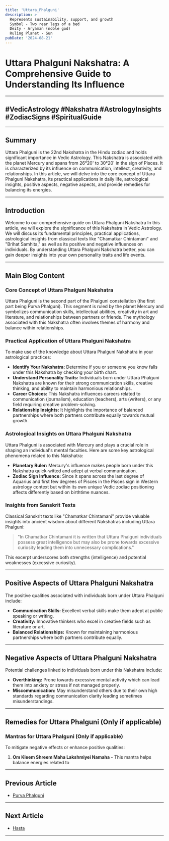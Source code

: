```yaml
---
title: 'Uttara_Phalguni'
description: >
  Represents sustainability, support, and growth
  Symbol - Two rear legs of a bed
  Deity - Aryaman (noble god)
  Ruling Planet - Sun
pubDate: '2024-08-21'
---
```


# Uttara Phalguni Nakshatra: A Comprehensive Guide to Understanding Its Influence

---

## #VedicAstrology #Nakshatra #AstrologyInsights #ZodiacSigns #SpiritualGuide

---

## Summary
Uttara Phalguni is the 22nd Nakshatra in the Hindu zodiac and holds significant importance in Vedic Astrology. This Nakshatra is associated with the planet Mercury and spans from 26°20' to 30°20' in the sign of Pisces. It is characterized by its influence on communication, intellect, creativity, and relationships. In this article, we will delve into the core concept of Uttara Phalguni Nakshatra, its practical applications in daily life, astrological insights, positive aspects, negative aspects, and provide remedies for balancing its energies.

---

## Introduction
Welcome to our comprehensive guide on Uttara Phalguni Nakshatra In this article, we will explore the significance of this Nakshatra in Vedic Astrology. We will discuss its fundamental principles, practical applications, astrological insights from classical texts like "Chamatkar Chintamani" and "Brihat Samhita," as well as its positive and negative influences on individuals. By understanding Uttara Phalguni Nakshatra better, you can gain deeper insights into your own personality traits and life events.

---

## Main Blog Content

### Core Concept of Uttara Phalguni Nakshatra
Uttara Phalguni is the second part of the Phalguni constellation (the first part being Purva Phalguni). This segment is ruled by the planet Mercury and symbolizes communication skills, intellectual abilities, creativity in art and literature, and relationships between partners or friends. The mythology associated with this Nakshatra often involves themes of harmony and balance within relationships.

### Practical Application of Uttara Phalguni Nakshatra
To make use of the knowledge about Uttara Phalguni Nakshatra in your astrological practices:

- **Identify Your Nakshatra:** Determine if you or someone you know falls under this Nakshatra by checking your birth chart.
- **Understand Personality Traits:** Individuals born under Uttara Phalguni Nakshatra are known for their strong communication skills, creative thinking, and ability to maintain harmonious relationships.
- **Career Choices:** This Nakshatra influences careers related to communication (journalism), education (teachers), arts (writers), or any field requiring creative problem-solving.
- **Relationship Insights:** It highlights the importance of balanced partnerships where both partners contribute equally towards mutual growth.

### Astrological Insights on Uttara Phalguni Nakshatra
Uttara Phalguni is associated with Mercury and plays a crucial role in shaping an individual's mental faculties. Here are some key astrological phenomena related to this Nakshatra:

- **Planetary Ruler:** Mercury's influence makes people born under this Nakshatra quick-witted and adept at verbal communication.
- **Zodiac Sign Influence:** Since it spans across the last degree of Aquarius and first few degrees of Pisces in the Pisces sign in Western astrology context but within its own unique Vedic zodiac positioning affects differently based on birthtime nuances.
  
### Insights from Sanskrit Texts
Classical Sanskrit texts like "Chamatkar Chintamani" provide valuable insights into ancient wisdom about different Nakshatras including Uttara Phalguni:

> "In Chamatkar Chintamani it is written that Uttara Phalguni individuals possess great intelligence but may also be prone towards excessive curiosity leading them into unnecessary complications."

This excerpt underscores both strengths (intelligence) and potential weaknesses (excessive curiosity).

---

## Positive Aspects of Uttara Phalguni Nakshatra
The positive qualities associated with individuals born under Uttara Phalguni include:

- **Communication Skills:** Excellent verbal skills make them adept at public speaking or writing.
- **Creativity:** Innovative thinkers who excel in creative fields such as literature or art.
- **Balanced Relationships:** Known for maintaining harmonious partnerships where both partners contribute equally.

---

## Negative Aspects of Uttara Phalguni Nakshatra
Potential challenges linked to individuals born under this Nakshatra include:

- **Overthinking:** Prone towards excessive mental activity which can lead them into anxiety or stress if not managed properly.
- **Miscommunication:** May misunderstand others due to their own high standards regarding communication clarity leading sometimes misunderstandings.

---

## Remedies for Uttara Phalguni (Only if applicable)
### Mantras for Uttara Phalguni (Only if applicable)
To mitigate negative effects or enhance positive qualities:

1. **Om Kleem Shreem Maha Lakshmiyei Namaha** - This mantra helps balance energies related to
---

## Previous Article
- [Purva Phalguni](/blogs-md/05_Nakshatra/0511_Purva_Phalguni.mdx)

---

## Next Article
- [Hasta](/blogs-md/05_Nakshatra/0513_Hasta.mdx)

---
